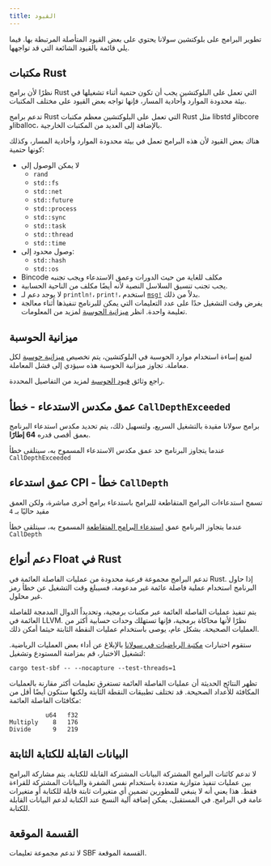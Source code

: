 ```yaml
---
title: القيود
---
```


تطوير البرامج على بلوكتشين سولانا يحتوي على بعض القيود المتأصلة المرتبطة بها.
فيما يلي قائمة بالقيود الشائعة التي قد تواجهها.

## مكتبات Rust

نظرًا لأن برامج Rust التي تعمل على البلوكتشين يجب أن تكون حتمية أثناء تشغيلها في
بيئة محدودة الموارد وأحادية المسار، فإنها تواجه بعض القيود على مختلف المكتبات.

تدعم برامج Rust التي تعمل على البلوكتشين معظم مكتبات Rust مثل libstd وlibcore
وliballoc، بالإضافة إلى العديد من المكتبات الخارجية.

هناك بعض القيود لأن هذه البرامج تعمل في بيئة محدودة الموارد وأحادية المسار،
وكذلك كونها حتمية:

- لا يمكن الوصول إلى
  - `rand`
  - `std::fs`
  - `std::net`
  - `std::future`
  - `std::process`
  - `std::sync`
  - `std::task`
  - `std::thread`
  - `std::time`
- وصول محدود إلى:
  - `std::hash`
  - `std::os`
- Bincode مكلف للغاية من حيث الدورات وعمق الاستدعاء ويجب تجنبه
- يجب تجنب تنسيق السلاسل النصية لأنه أيضًا مكلف من الناحية الحسابية.
- لا يوجد دعم لـ `println!`، `print!`، استخدم
  [`msg!`](https://github.com/solana-labs/solana/blob/d9b0fc0e3eec67dfe4a97d9298b15969b2804fab/sdk/program/src/log.rs#L33)
  بدلاً من ذلك.
- يفرض وقت التشغيل حدًا على عدد التعليمات التي يمكن للبرنامج تنفيذها أثناء
  معالجة تعليمة واحدة. انظر [ميزانية الحوسبة](/docs/core/fees#compute-budget)
  لمزيد من المعلومات.

## ميزانية الحوسبة

لمنع إساءة استخدام موارد الحوسبة في البلوكتشين، يتم تخصيص
[ميزانية حوسبة](/docs/references/terminology#compute-budget) لكل معاملة. تجاوز
ميزانية الحوسبة هذه سيؤدي إلى فشل المعاملة.

راجع وثائق [قيود الحوسبة](/docs/core/fees#compute-budget) لمزيد من التفاصيل
المحددة.

## عمق مكدس الاستدعاء - خطأ `CallDepthExceeded`

برامج سولانا مقيدة بالتشغيل السريع، ولتسهيل ذلك، يتم تحديد مكدس استدعاء البرنامج
بعمق أقصى قدره **64 إطارًا**.

عندما يتجاوز البرنامج حد عمق مكدس الاستدعاء المسموح به، سيتلقى خطأ
`CallDepthExceeded`

## عمق استدعاء CPI - خطأ `CallDepth`

تسمح استدعاءات البرامج المتقاطعة للبرامج باستدعاء برامج أخرى مباشرة، ولكن العمق
مقيد حاليًا بـ `4`

عندما يتجاوز البرنامج عمق [استدعاء البرامج المتقاطعة](/docs/core/cpi) المسموح
به، سيتلقى خطأ `CallDepth`

## دعم أنواع Float في Rust

تدعم البرامج مجموعة فرعية محدودة من عمليات الفاصلة العائمة في Rust. إذا حاول
البرنامج استخدام عملية فاصلة عائمة غير مدعومة، فسيبلغ وقت التشغيل عن خطأ رمز غير
محلول.

يتم تنفيذ عمليات الفاصلة العائمة عبر مكتبات برمجية، وتحديداً الدوال المدمجة
للفاصلة العائمة في LLVM. نظرًا لأنها محاكاة برمجية، فإنها تستهلك وحدات حسابية
أكثر من العمليات الصحيحة. بشكل عام، يوصى باستخدام عمليات النقطة الثابتة حيثما
أمكن ذلك.

ستقوم اختبارات
[مكتبة الرياضيات في سولانا](https://github.com/solana-labs/solana-program-library/tree/master/libraries/math)
بالإبلاغ عن أداء بعض العمليات الرياضية. لتشغيل الاختبار، قم بمزامنة المستودع
وتشغيل:

```shell
cargo test-sbf -- --nocapture --test-threads=1
```

تظهر النتائج الحديثة أن عمليات الفاصلة العائمة تستغرق تعليمات أكثر مقارنة
بالعمليات المكافئة للأعداد الصحيحة. قد تختلف تطبيقات النقطة الثابتة ولكنها ستكون
أيضًا أقل من مكافئات الفاصلة العائمة:

```text
          u64   f32
Multiply    8   176
Divide      9   219
```

## البيانات القابلة للكتابة الثابتة

لا تدعم كائنات البرامج المشتركة البيانات المشتركة القابلة للكتابة. يتم مشاركة
البرامج بين عمليات تنفيذ متوازية متعددة باستخدام نفس الشفرة والبيانات المشتركة
للقراءة فقط. هذا يعني أنه لا ينبغي للمطورين تضمين أي متغيرات ثابتة قابلة للكتابة
أو متغيرات عامة في البرامج. في المستقبل، يمكن إضافة آلية النسخ عند الكتابة لدعم
البيانات القابلة للكتابة.

## القسمة الموقعة

لا تدعم مجموعة تعليمات SBF القسمة الموقعة.

